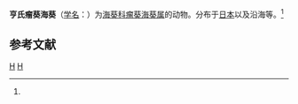 {{Speciesbox
| taxon = Condylactis hertwigi
| binomial_authority = (Wassilieff, 1908)<ref name='id9792'>{{cite web| url =http://www.bioinfo.cn/db05/BjdwSpecies.php?action=view&id=9792| title =亨氏瘤葵海葵| work =《中国动物物种编目数据库》| publisher =中国科学院微生物研究所| author =中国科学院动物研究所| accessdate =2009-04-16| deadurl =yes| archiveurl =https://web.archive.org/web/20160305095006/http://www.bioinfo.cn/db05/BjdwSpecies.php?action=view&id=9792| archivedate =2016-03-05}}</ref>
}}

'''亨氏瘤葵海葵'''（[[学名|学名]]：{{lang|la|''Condylactis hertwigi''}}）为[[海葵科|海葵科]][[瘤葵海葵属|瘤葵海葵属]]的动物。分布于[[日本|日本]]以及沿海等。<ref name='id9792'/>

== 参考文献 ==
{{reflist}}

{{Taxonbar|from=Q2481917}}

[[Category:瘤葵海葵属|H]]
[[Category:1908年描述的动物|H]]


{{Cnidarian-stub}}